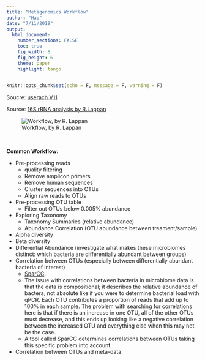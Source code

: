 ```yaml
---
title: "Metagenomics Workflow"
author: "Hao"
date: "7/11/2019"
output:   
  html_document:
    number_sections: FALSE
    toc: true
    fig_width: 8
    fig_height: 6
    theme: paper
    highlight: tango
---
```


```r
knitr::opts_chunk$set(echo = F, message = F, warning = F)
```


Soucre: [userach V11](https://drive5.com/usearch/manual/)

Source: [16S rRNA analysis by R.Lappan](https://rachaellappan.github.io/16S-analysis/)

![Workflow, by R. Lappan](overview.png)

<br>

**Common Workflow:**

  - Pre-processing reads
      - quality filtering
      - Remove amplicon primers
      - Remove human sequences
      - Cluster sequences into OTUs
      - Align raw reads to OTUs
  - Pre-processing OTU table
      - Filter out OTUs below 0.005% abundance
  - Exploring Taxonomy
      - Taxonomy Summaries (relative abundance)
      - Abundance Correlation (OTU abundance between treament/sample)
  - Alpha diversity
  - Beta diversity 
  - Differential Abundance (investigate what makes these microbiomes distinct: which bacteria are differentially abundant between groups)
  - Correlation between OTUs (especially between differentially abundant bacteria of interest)  
      - [SparCC](https://journals.plos.org/ploscompbiol/article?id=10.1371/journal.pcbi.1002687). 
      - The issue with correlations between bacteria in microbiome data is that the data is compositional; it describes the relative abundance of bactera, not absolute like if you were to determine bacterial load with qPCR. Each OTU contributes a proportion of reads that add up to 100% in each sample. The problem with searching for correlations here is that if there is an increase in one OTU, all of the other OTUs must decrease, and this ends up looking like a negative correlation between the increased OTU and everything else when this may not be the case.
      - A tool called SparCC determines correlations between OTUs taking this specific problem into account.
  - Correlation between OTUs and meta-data.  


